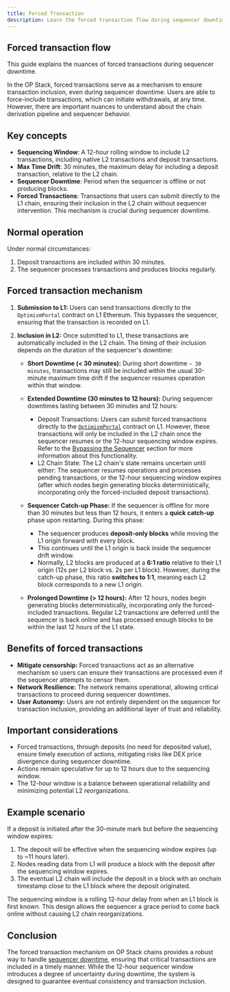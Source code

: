 ```yaml
---
title: Forced Transaction
description: Learn the forced transaction flow during sequencer downtime.
---
```



## Forced transaction flow

This guide explains the nuances of forced transactions during sequencer downtime.

In the OP Stack, forced transactions serve as a mechanism to ensure transaction inclusion, even during sequencer downtime.
Users are able to force-include transactions, which can initiate withdrawals, at any time. 
However, there are important nuances to understand about the chain derivation pipeline and sequencer behavior.


## Key concepts

*   **Sequencing Window**: A 12-hour rolling window to include L2 transactions, including native L2 transactions and deposit transactions.
*   **Max Time Drift**: 30 minutes, the maximum delay for including a deposit transaction, relative to the L2 chain.
*   **Sequencer Downtime**: Period when the sequencer is offline or not producing blocks.
*   **Forced Transactions**: Transactions that users can submit directly to the L1 chain, ensuring their inclusion in the L2 chain without sequencer intervention.
    This mechanism is crucial during sequencer downtime.

## Normal operation

Under normal circumstances:

1.  Deposit transactions are included within 30 minutes.
2.  The sequencer processes transactions and produces blocks regularly.

## Forced transaction mechanism

1.  **Submission to L1:**
    Users can send transactions directly to the `OptimismPortal` contract on L1 Ethereum. This bypasses the sequencer, ensuring that the transaction is recorded on L1.

2.  **Inclusion in L2:**
    Once submitted to L1, these transactions are automatically included in the L2 chain. The timing of their inclusion depends on the duration of the sequencer's downtime:

    *   **Short Downtime (< 30 minutes):**
        During short downtime `~ 30 minutes`, transactions may still be included within the usual 30-minute maximum time drift if the sequencer resumes operation within that window.

    *   **Extended Downtime (30 minutes to 12 hours):**
        During sequencer downtimes lasting between 30 minutes and 12 hours:

        *   Deposit Transactions: Users can submit forced transactions directly to the [`OptimismPortal`](https://github.com/ethereum-optimism/optimism/blob/111f3f3a3a2881899662e53e0f1b2f845b188a38/packages/contracts-bedrock/src/L1/OptimismPortal.sol#L209) contract on L1. However, these transactions will only be included in the L2 chain once the sequencer resumes or the 12-hour sequencing window expires.
            Refer to the [Bypassing the Sequencer](/stack/rollup/outages#bypassing-the-sequencer) section for more information about this functionality.
        *   L2 Chain State: The L2 chain's state remains uncertain until either:
            The sequencer resumes operations and processes pending transactions, or
            the 12-hour sequencing window expires (after which nodes begin generating blocks deterministically, incorporating only the forced-included deposit transactions).
    
    *   **Sequencer Catch-up Phase:**
        If the sequencer is offline for more than 30 minutes but less than 12 hours, it enters a **quick catch-up** phase upon restarting. 
        During this phase:
        *   The sequencer produces **deposit-only blocks** while moving the L1 origin forward with every block.
        *   This continues until the L1 origin is back inside the sequencer drift window.
        *   Normally, L2 blocks are produced at a **6:1 ratio** relative to their L1 origin (12s per L2 block vs. 2s per L1 block). However, during the catch-up phase, this ratio **switches to 1:1**, meaning each L2 block corresponds to a new L1 origin.

    *   **Prolonged Downtime (> 12 hours):**
        After 12 hours, nodes begin generating blocks deterministically, incorporating only the forced-included transactions. Regular L2 transactions are deferred until the sequencer is back online and has processed enough blocks to be within the last 12 hours of the L1 state.

## Benefits of forced transactions

*   **Mitigate censorship:** Forced transactions act as an alternative mechanism so users can ensure their transactions are processed even if the sequencer attempts to censor them.
*   **Network Resilience:** The network remains operational, allowing critical transactions to proceed during sequencer downtimes.
*   **User Autonomy:** Users are not entirely dependent on the sequencer for transaction inclusion, providing an additional layer of trust and reliability.

## Important considerations

*   Forced transactions, through deposits (no need for deposited value), ensure timely execution of actions, mitigating risks like DEX price divergence during sequencer downtime.
*   Actions remain speculative for up to 12 hours due to the sequencing window.
*   The 12-hour window is a balance between operational reliability and minimizing potential L2 reorganizations.

## Example scenario

If a deposit is initiated after the 30-minute mark but before the sequencing window expires:

1.  The deposit will be effective when the sequencing window expires (up to \~11 hours later).
2.  Nodes reading data from L1 will produce a block with the deposit after the sequencing window expires.
3.  The eventual L2 chain will include the deposit in a block with an onchain timestamp close to the L1 block where the deposit originated.

<Info>
  The sequencing window is a rolling 12-hour delay from when an L1 block is
  first known. This design allows the sequencer a grace period to come back
  online without causing L2 chain reorganizations.
</Info>

## Conclusion

The forced transaction mechanism on OP Stack chains provides a robust way to handle [sequencer downtime](/stack/rollup/outages#sequencer-downtime-outages), ensuring that critical transactions are included in a timely manner. 
While the 12-hour sequencer window introduces a degree of uncertainty during downtime, the system is designed to guarantee eventual consistency and transaction inclusion.
